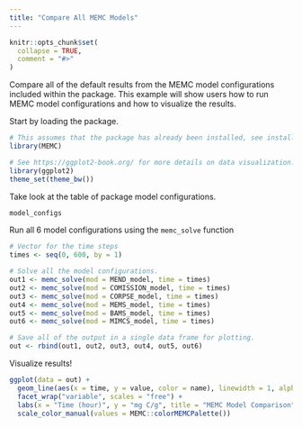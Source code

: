 ```yaml
---
title: "Compare All MEMC Models"
---
```


```r
knitr::opts_chunk$set(
  collapse = TRUE,
  comment = "#>"
)
```


Compare all of the default results from the MEMC model configurations included within the package. This example will show users how to run MEMC model configurations and how to visualize the results. 


Start by loading the package. 

```r
# This assumes that the package has already been installed, see installation instructions. 
library(MEMC)

# See https://ggplot2-book.org/ for more details on data visualization.
library(ggplot2)
theme_set(theme_bw())
```

Take look at the table of package model configurations. 

```r
model_configs
```

Run all 6 model configurations using the `memc_solve` function

```r
# Vector for the time steps
times <- seq(0, 600, by = 1)

# Solve all the model configurations. 
out1 <- memc_solve(mod = MEND_model, time = times)
out2 <- memc_solve(mod = COMISSION_model, time = times)
out3 <- memc_solve(mod = CORPSE_model, time = times)
out4 <- memc_solve(mod = MEMS_model, time = times)
out5 <- memc_solve(mod = BAMS_model, time = times)
out6 <- memc_solve(mod = MIMCS_model, time = times)

# Save all of the output in a single data frame for plotting. 
out <- rbind(out1, out2, out3, out4, out5, out6)
```


Visualize results! 

```r
ggplot(data = out) + 
  geom_line(aes(x = time, y = value, color = name), linewidth = 1, alpha = 0.85) +
  facet_wrap("variable", scales = "free") + 
  labs(x = "Time (hour)", y = "mg C/g", title = "MEMC Model Comparison") + 
  scale_color_manual(values = MEMC::colorMEMCPalette())
```
